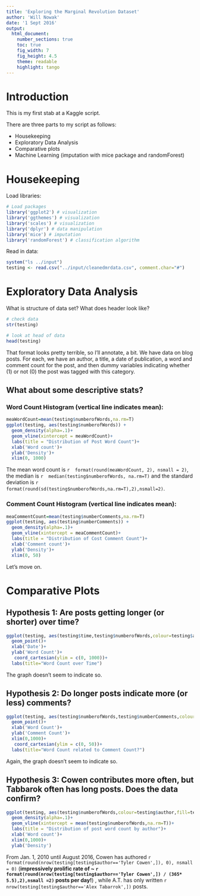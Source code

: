 ```yaml
---
title: 'Exploring the Marginal Revolution Dataset'
author: 'Will Nowak'
date: '1 Sept 2016'
output:
  html_document:
    number_sections: true
    toc: true
    fig_width: 7
    fig_height: 4.5
    theme: readable
    highlight: tango
---
```


# Introduction

This is my first stab at a Kaggle script. 


There are three parts to my script as follows:

* Housekeeping
* Exploratory Data Analysis
* Comparative plots
* Machine Learning (imputation with mice package and randomForest)

# Housekeeping

Load libraries:

```r
# Load packages
library('ggplot2') # visualization
library('ggthemes') # visualization
library('scales') # visualization
library('dplyr') # data manipulation
library('mice') # imputation
library('randomForest') # classification algorithm
```

Read in data: 

```r
system("ls ../input")
testing <- read.csv("../input/cleanedmrdata.csv", comment.char="#")
```


# Exploratory Data Analysis 

What is structure of data set? What does header look like?

```r
# check data
str(testing)

# look at head of data
head(testing)
```

That format looks pretty terrible, so I'll annotate, a bit. We have data on blog posts. 
For each, we have an author, a title, a date of publication, a word and comment count
for the post, and then dummy variables indicating whether (1) or not
(0) the post was tagged with this category. 

## What about some descriptive stats?


### Word Count Histogram (vertical line indicates mean): 
```r
meaWordCount=mean(testing$numberofWords,na.rm=T)
ggplot(testing, aes(testing$numberofWords)) +
  geom_density(alpha=.1)+
  geom_vline(xintercept = meaWordCount)+
  labs(title = "Distribution of Post Word Count")+
  xlab('Word count')+
  ylab('Density')+
  xlim(0, 1000)
```

The mean word count is `r  format(round(meaWordCount, 2), nsmall = 2)`, the median is `r  median(testing$numberofWords, na.rm=T)`
and the standard deviation is `r  format(round(sd(testing$numberofWords,na.rm=T),2),nsmall=2)`.


### Comment Count Histogram (vertical line indicates mean):
```r
meaCommentCount=mean(testing$numberComments,na.rm=T)
ggplot(testing, aes(testing$numberComments)) +
  geom_density(alpha=.1)+
  geom_vline(xintercept = meaCommentCount)+
  labs(title = "Distribution of Cost Comment Count")+
  xlab('Comment count')+
  ylab('Density')+
  xlim(0, 50)
```

Let's move on.

# Comparative Plots 

## Hypothesis 1: Are posts getting longer (or shorter) over time?
```r
ggplot(testing, aes(testing$time,testing$numberofWords,colour=testing$author))+
  geom_point()+
  xlab('Date')+
  ylab('Word Count')+
   coord_cartesian(ylim = c(0, 1000))+
  labs(title="Word Count over Time")
```

The graph doesn't seem to indicate so.

## Hypothesis 2: Do longer posts indicate more (or less) comments?
```r
ggplot(testing, aes(testing$numberofWords,testing$numberComments,colour=testing$author))+
  geom_point()+
  xlab('Word Count')+
  ylab('Comment Count')+
  xlim(0,1000)+
   coord_cartesian(ylim = c(0, 50))+
  labs(title="Word Count related to Comment Count?")
```

Again, the graph doesn't seem to indicate so.

## Hypothesis 3: Cowen contributes more often, but Tabbarok often has long posts. Does the data confirm?

```r
ggplot(testing, aes(testing$numberofWords,colour=testing$author,fill=testing$author)) +
  geom_density(alpha=.1)+
  geom_vline(xintercept = mean(testing$numberofWords,na.rm=T))+
  labs(title = "Distribution of post word count by author")+
  xlab('Word count')+
  xlim(0,1000)+
  ylab('Density')
```

From Jan. 1, 2010 until August 2016, Cowen has
authored `r  format(round(nrow(testing[testing$author=='Tyler Cowen',]), 0), nsmall = 0)` 
(**impressively prolific rate of ~ `r format(round(nrow(testing[testing$author=='Tyler Cowen',]) / (365* 5.5),2),nsmall =2)` posts per day!**)
, while A.T. has only written `r  nrow(testing[testing$author=='Alex Tabarrok',])` posts. 
